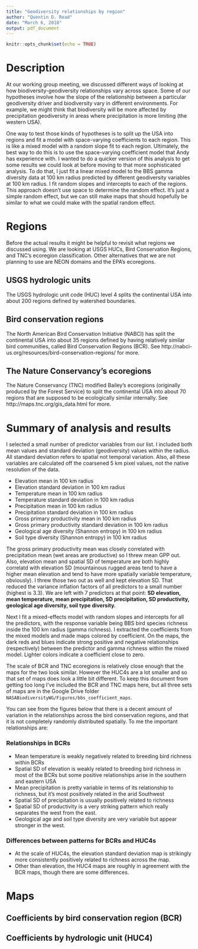 ```yaml
---
title: "Geodiversity relationships by region"
author: "Quentin D. Read"
date: "March 6, 2018"
output: pdf_document
---
```


```r
knitr::opts_chunk$set(echo = TRUE)
```

# Description

At our working group meeting, we discussed different ways of looking at how biodiversity-geodiversity relationships vary across space. Some of our hypotheses involve how the slope of the relationship between a particular geodiversity driver and biodiversity vary in different environments. For example, we might think that biodiversity will be more affected by precipitation geodiversity in areas where precipitation is more limiting (the western USA).

One way to test those kinds of hypotheses is to split up the USA into regions and fit a model with space-varying coefficients to each region. This is like a mixed model with a random slope fit to each region. Ultimately, the best way to do this is to use the space-varying coefficient model that Andy has experience with. I wanted to do a quicker version of this analysis to get some results we could look at before moving to that more sophisticated analysis. To do that, I just fit a linear mixed model to the BBS gamma diversity data at 100 km radius predicted by different geodiversity variables at 100 km radius. I fit random slopes and intercepts to each of the regions. This approach doesn't use space to determine the random effect. It's just a simple random effect, but we can still make maps that should hopefully be similar to what we could make with the spatial random effect.

# Regions

Before the actual results it might be helpful to revisit what regions we discussed using. We are looking at USGS HUCs, Bird Conservation Regions, and TNC's ecoregion classification. Other alternatives that we are not planning to use are NEON domains and the EPA's ecoregions.

## USGS hydrologic units

The USGS hydrologic unit code (HUC) level 4 splits the continental USA into about 200 regions defined by watershed boundaries.

\begin{figure}[h!]
\centerline{\includegraphics[width=0.5\textwidth]{/Users/Q/google_drive/NASABiodiversityWG/Figures/bbs_coefficient_maps/borders_huc4.png}}
\caption{USGS HUC4 regions}
\end{figure}

## Bird conservation regions

The North American Bird Conservation Initiative (NABCI) has split the continental USA into about 35 regions defined by having relatively similar bird communities, called Bird Conservation Regions (BCR). See http://nabci-us.org/resources/bird-conservation-regions/ for more.

\begin{figure}[h!]
\centerline{\includegraphics[width=0.5\textwidth]{/Users/Q/google_drive/NASABiodiversityWG/Figures/bbs_coefficient_maps/borders_bcr.png}}
\caption{Bird conservation regions (BCR)}
\end{figure}

## The Nature Conservancy's ecoregions

The Nature Conservancy (TNC) modified Bailey's ecoregions (originally produced by the Forest Service) to split the continental USA into about 70 regions that are supposed to be ecologically similar internally. See http://maps.tnc.org/gis_data.html for more.

\begin{figure}[h!]
\centerline{\includegraphics[width=0.5\textwidth]{/Users/Q/google_drive/NASABiodiversityWG/Figures/bbs_coefficient_maps/borders_huc4.png}}
\caption{TNC ecoregions}
\end{figure}

\newpage
# Summary of analysis and results

I selected a small number of predictor variables from our list. I included both mean values and standard deviation (geodiversity) values within the radius. All standard deviation refers to spatial not temporal variation. Also, all these variables are calculated off the coarsened 5 km pixel values, not the native resolution of the data.

* Elevation mean in 100 km radius
* Elevation standard deviation in 100 km radius
* Temperature mean in 100 km radius
* Temperature standard deviation in 100 km radius
* Precipitation mean in 100 km radius
* Precipitation standard deviation in 100 km radius
* Gross primary productivity mean in 100 km radius
* Gross primary productivity standard deviation in 100 km radius
* Geological age diversity (Shannon entropy) in 100 km radius
* Soil type diversity (Shannon entropy) in 100 km radius

The gross primary productivity mean was closely correlated with precipitation mean (wet areas are productive) so I threw mean GPP out. Also, elevation mean and spatial SD of temperature are both highly correlatd with elevation SD (mountainous rugged areas tend to have a higher mean elevation and tend to have more spatially variable temperature, obviously). I threw those two out as well and kept elevation SD. That reduced the variance inflation factors of all predictors to a small number (highest is 3.3). We are left with 7 predictors at that point: **SD elevation, mean temperature, mean precipitation, SD precipitation, SD productivity, geological age diversity, soil type diversity.**

Next I fit a mixed-effects model with random slopes and intercepts for all the predictors, with the response variable being BBS bird species richness inside the 100 km radius (gamma richness). I extracted the coefficients from the mixed models and made maps colored by coefficient. On the maps, the dark reds and blues indicate strong positive and negative relationships (respectively) between the predictor and gamma richness within the mixed model. Lighter colors indicate a coefficient close to zero.

The scale of BCR and TNC ecoregions is relatively close enough that the maps for the two look similar. However the HUC4s are a lot smaller and so that set of maps does look a little bit different. To keep this document from getting too long I've included the BCR and TNC maps here, but all three sets of maps are in the Google Drive folder `NASABiodiversityWG/Figures/bbs_coefficient_maps`.

You can see from the figures below that there is a decent amount of variation in the relationships across the bird conservation regions, and that it is not completely randomly distributed spatially. To me the important relationships are:

### Relationships in BCRs

* Mean temperature is weakly negatively related to breeding bird richness within BCRs
* Spatial SD of elevation is weakly related to breeding bird richness in most of the BCRs but some positive relationships arise in the southern and eastern USA
* Mean precipitation is pretty variable in terms of its relationship to richness, but it's most positively related in the arid Southwest
* Spatial SD of precipitation is usually positively related to richness
* Spatial SD of productivity is a very striking pattern which really separates the west from the east.
* Geological age and soil type diversity are very variable but appear stronger in the west.

### Differences between patterns for BCRs and HUC4s

* At the scale of HUC4s, the elevation standard deviation map is strikingly more consistently positively related to richness across the map. 
* Other than elevation, the HUC4 maps are roughly in agreement with the BCR maps, though there are some differences.

\newpage
# Maps

## Coefficients by bird conservation region (BCR)

\begin{figure}[h!]
\centerline{\includegraphics[width=0.5\textwidth]{/Users/Q/google_drive/NASABiodiversityWG/Figures/bbs_coefficient_maps/BCR_elevation_5k_100_sd_map.png}}
\caption{Relationship between elevation SD and richness by BCR}
\end{figure}

\begin{figure}[h!]
\centerline{\includegraphics[width=0.5\textwidth]{/Users/Q/google_drive/NASABiodiversityWG/Figures/bbs_coefficient_maps/BCR_bio1_5k_100_mean_map.png}}
\caption{Relationship between temperature mean and richness by BCR}
\end{figure}

\begin{figure}[h!]
\centerline{\includegraphics[width=0.5\textwidth]{/Users/Q/google_drive/NASABiodiversityWG/Figures/bbs_coefficient_maps/BCR_bio12_5k_100_mean_map.png}}
\caption{Relationship between precipitation mean and richness by BCR}
\end{figure}

\begin{figure}[h!]
\centerline{\includegraphics[width=0.5\textwidth]{/Users/Q/google_drive/NASABiodiversityWG/Figures/bbs_coefficient_maps/BCR_bio12_5k_100_sd_map.png}}
\caption{Relationship between precipitation SD and richness by BCR}
\end{figure}

\begin{figure}[h!]
\centerline{\includegraphics[width=0.5\textwidth]{/Users/Q/google_drive/NASABiodiversityWG/Figures/bbs_coefficient_maps/BCR_dhi_gpp_5k_100_sd_map.png}}
\caption{Relationship between gross primary productivity SD and richness by BCR}
\end{figure}

\begin{figure}[h!]
\centerline{\includegraphics[width=0.5\textwidth]{/Users/Q/google_drive/NASABiodiversityWG/Figures/bbs_coefficient_maps/BCR_geological_age_5k_100_diversity_map.png}}
\caption{Relationship between geological age diversity and richness by BCR}
\end{figure}

\begin{figure}[h!]
\centerline{\includegraphics[width=0.5\textwidth]{/Users/Q/google_drive/NASABiodiversityWG/Figures/bbs_coefficient_maps/BCR_soil_type_5k_100_diversity_map.png}}
\caption{Relationship between soil type diversity and richness by BCR}
\end{figure}

\clearpage

## Coefficients by hydrologic unit (HUC4)

\begin{figure}[h!]
\centerline{\includegraphics[width=0.5\textwidth]{/Users/Q/google_drive/NASABiodiversityWG/Figures/bbs_coefficient_maps/huc4_elevation_5k_100_sd_map.png}}
\caption{Relationship between elevation SD and richness by HUC4}
\end{figure}

\begin{figure}[h!]
\centerline{\includegraphics[width=0.5\textwidth]{/Users/Q/google_drive/NASABiodiversityWG/Figures/bbs_coefficient_maps/huc4_bio1_5k_100_mean_map.png}}
\caption{Relationship between temperature mean and richness by HUC4}
\end{figure}

\begin{figure}[h!]
\centerline{\includegraphics[width=0.5\textwidth]{/Users/Q/google_drive/NASABiodiversityWG/Figures/bbs_coefficient_maps/huc4_bio12_5k_100_mean_map.png}}
\caption{Relationship between precipitation mean and richness by HUC4}
\end{figure}

\begin{figure}[h!]
\centerline{\includegraphics[width=0.5\textwidth]{/Users/Q/google_drive/NASABiodiversityWG/Figures/bbs_coefficient_maps/huc4_bio12_5k_100_sd_map.png}}
\caption{Relationship between precipitation SD and richness by HUC4}
\end{figure}

\begin{figure}[h!]
\centerline{\includegraphics[width=0.5\textwidth]{/Users/Q/google_drive/NASABiodiversityWG/Figures/bbs_coefficient_maps/huc4_dhi_gpp_5k_100_sd_map.png}}
\caption{Relationship between gross primary productivity SD and richness by HUC4}
\end{figure}

\begin{figure}[h!]
\centerline{\includegraphics[width=0.5\textwidth]{/Users/Q/google_drive/NASABiodiversityWG/Figures/bbs_coefficient_maps/huc4_geological_age_5k_100_diversity_map.png}}
\caption{Relationship between geological age diversity and richness by HUC4}
\end{figure}

\begin{figure}[h!]
\centerline{\includegraphics[width=0.5\textwidth]{/Users/Q/google_drive/NASABiodiversityWG/Figures/bbs_coefficient_maps/huc4_soil_type_5k_100_diversity_map.png}}
\caption{Relationship between soil type diversity and richness by HUC4}
\end{figure}